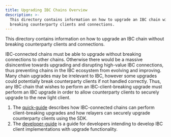 ```yaml
---
title: Upgrading IBC Chains Overview
description: >-
  This directory contains information on how to upgrade an IBC chain without
  breaking counterparty clients and connections.
---
```


This directory contains information on how to upgrade an IBC chain without breaking counterparty clients and connections.

IBC-connected chains must be able to upgrade without breaking connections to other chains. Otherwise there would be a massive disincentive towards upgrading and disrupting high-value IBC connections, thus preventing chains in the IBC ecosystem from evolving and improving. Many chain upgrades may be irrelevant to IBC, however some upgrades could potentially break counterparty clients if not handled correctly. Thus, any IBC chain that wishes to perform an IBC-client-breaking upgrade must perform an IBC upgrade in order to allow counterparty clients to securely upgrade to the new light client.

1. The [quick-guide](/docs/ibc/next/ibc/upgrades/quick-guide.mdx) describes how IBC-connected chains can perform client-breaking upgrades and how relayers can securely upgrade counterparty clients using the SDK.
2. The [developer-guide](/docs/ibc/next/ibc/upgrades/developer-guide.mdx) is a guide for developers intending to develop IBC client implementations with upgrade functionality.
